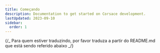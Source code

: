 ```yaml
---
title: Começando
description: Documentation to get started on Corsace development.
lastUpdated: 2023-09-10
sidebar:
  order: 1
---
```


{/_ Para quem estiver traduzindo, por favor traduza a partir do README.md que está sendo referido abaixo _/}


<ReadmeContent />
